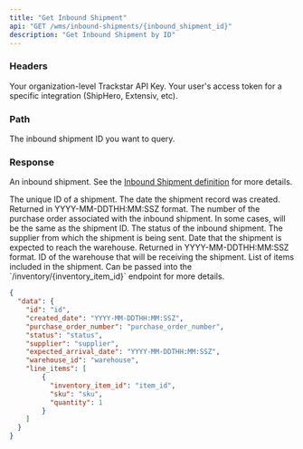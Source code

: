 ```yaml
---
title: "Get Inbound Shipment"
api: "GET /wms/inbound-shipments/{inbound_shipment_id}"
description: "Get Inbound Shipment by ID"
---
```


### Headers
<ParamField header="x-trackstar-api-key" type="string" required>
  Your organization-level Trackstar API Key.
</ParamField>

<ParamField header="x-trackstar-access-token" type="string" required>
  Your user's access token for a specific integration (ShipHero, Extensiv, etc).
</ParamField>

### Path

<ParamField path="inbound_shipment_id" type="string" required>
  The inbound shipment ID you want to query.
</ParamField>


### Response

<ResponseField name="data" type="object">

An inbound shipment. See the [Inbound Shipment definition](/wms-api/inbound-shipments/info) for more details.

<Expandable title="Inbound Shipment">

<ResponseField name="id" type="string">
The unique ID of a shipment.
</ResponseField>

<ResponseField name="created_date" type="string">
The date the shipment record was created. Returned in YYYY-MM-DDTHH:MM:SSZ format.
</ResponseField>

<ResponseField name="purchase_order_number" type="string">
The number of the purchase order associated with the inbound shipment. In some cases, will be the same as the shipment ID.
</ResponseField>

<ResponseField name="status" type="string">
The status of the inbound shipment.
</ResponseField>

<ResponseField name="supplier" type="string or null">
The supplier from which the shipment is being sent.
</ResponseField>

<ResponseField name="expected_arrival_date" type="string or null">
Date that the shipment is expected to reach the warehouse. Returned in YYYY-MM-DDTHH:MM:SSZ format.
</ResponseField>

<ResponseField name="warehouse_id" type="string or null">
ID of the warehouse that will be receiving the shipment.
</ResponseField>

<ResponseField name="line_items" type="list of line items">
List of items included in the shipment.
<Expandable title="Line Item" defaultOpen="true">

<ResponseField name="inventory_item_id" type="string">
Can be passed into the `/inventory/{inventory_item_id}` endpoint for more details.
</ResponseField>

<ResponseField name="sku" type="string or null">
</ResponseField>

<ResponseField name="quantity" type="integer">
</ResponseField>

</Expandable>
</ResponseField>

</Expandable>

</ResponseField>

<ResponseExample>

```json Response
{
  "data": {
    "id": "id",
    "created_date": "YYYY-MM-DDTHH:MM:SSZ",
    "purchase_order_number": "purchase_order_number",
    "status": "status",
    "supplier": "supplier",
    "expected_arrival_date": "YYYY-MM-DDTHH:MM:SSZ",
    "warehouse_id": "warehouse",
    "line_items": [
        {
          "inventory_item_id": "item_id",
          "sku": "sku",
          "quantity": 1
        }
    ]
  }
}
```

</ResponseExample>
